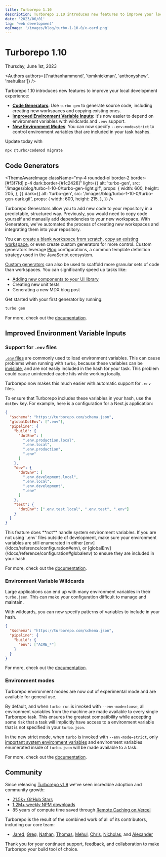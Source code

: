 ```yaml
---
title: Turborepo 1.10
description: Turborepo 1.10 introduces new features to improve your local development experience.
date: '2023/06/01'
tag: 'web development'
ogImage: '/images/blog/turbo-1-10-0/x-card.png'
---
```


<h1 className="text-center">Turborepo 1.10</h1>


<Date>Thursday, June 1st, 2023</Date>

<Authors
  authors={['nathanhammond', 'tomknickman', 'anthonyshew', 'mehulkar']}
/>

Turborepo 1.10 introduces new features to improve your local development experience:

- [**Code Generators**](#code-generators): Use `turbo gen` to generate source code, including creating new workspaces and copying existing ones.
- [**Improved Environment Variable Inputs**](#improved-environment-variable-inputs): It's now easier to depend on environment variables with wildcards and `.env` support.
- [**New Environment Modes**](#environment-modes): You can now specify `--env-mode=strict` to control environment variables that are included in your task hashes.

Update today with

```bash title="Terminal"
npx @turbo/codemod migrate
```

## Code Generators

<ThemeAwareImage
  className="my-4 rounded-xl border-2 border-[#f3f7fd] p-4 dark:border-[#1c2428]"
  light={{
    alt: 'turbo-gen',
    src: '/images/blog/turbo-1-10-0/turbo-gen-light.gif',
    props: {
      width: 600,
      height: 205,
    },
  }}
  dark={{
    alt: 'turbo-gen',
    src: '/images/blog/turbo-1-10-0/turbo-gen-dark.gif',
    props: {
      width: 600,
      height: 215,
    },
  }}
/>

Turborepo Generators allow you to add new code to your repository in a predictable, structured way.
Previously, you would need to copy code yourself and manually add dependencies to your new workspace. With Generators,
we've automated the process of creating new workspaces and integrating them into your repository.

You can [create a blank workspace from scratch](/docs/guides/generating-code#add-an-empty-workspace), [copy an existing workspace](/docs/guides/generating-code#copy-an-existing-workspace), or even create custom generators
for more control. Custom generators leverage [Plop](https://plopjs.com/) configurations, a common template definition strategy used in the JavaScript ecosystem.

[Custom generators](/docs/guides/generating-code#custom-generators) can also be used to scaffold more granular sets of code than workspaces. You can significantly speed up tasks like:

- [Adding new components to your UI library](https://github.com/vercel/turbo/blob/main/examples/basic/packages/ui/turbo/generators/config.ts)
- Creating new unit tests
- Generating a new MDX blog post

Get started with your first generator by running:

```bash title="Terminal"
turbo gen
```

For more, check out the [documentation](/docs/guides/generating-code).

## Improved Environment Variable Inputs

### Support for `.env` files

[`.env` files](https://www.dotenv.org/docs/) are commonly used to load environment variables. This can cause problems when running with `turbo`, because these variables can be [invisible](/docs/crafting-your-repository/using-environment-variables#avoid-creating-or-mutating-environment-variables-at-runtime), and are not easily
included in the hash for your task. This problem could cause unintended cache hits while working locally.

Turborepo now makes this much easier with automatic support for `.env` files.

To ensure that Turborepo includes these variables in your hash, use the `dotEnv` key. For example, here is a configuration for a Next.js application:

```json title="./turbo.json"
{
  "$schema": "https://turborepo.com/schema.json",
  "globalDotEnv": [".env"],
  "pipeline": {
    "build": {
      "dotEnv": [
        ".env.production.local",
        ".env.local",
        ".env.production",
        ".env"
      ]
    },
    "dev": {
      "dotEnv": [
        ".env.development.local",
        ".env.local",
        ".env.development",
        ".env"
      ]
    },
    "test": {
      "dotEnv": [".env.test.local", ".env.test", ".env"]
    }
  }
}
```

<Callout>
  This feature does **not** handle system environment variables. If you are not
  using `.env` files outside of development, make sure your environment
  variables are still enumerated in either
  [env](/docs/reference/configuration#env), or
  [globalEnv](/docs/reference/configuration#globalenv) to ensure they are
  included in your hash.
</Callout>

For more, check out the [documentation](/docs/reference/configuration#dotenv).

### Environment Variable Wildcards

Large applications can end up with many environment variables in their `turbo.json`. This can make your configuration difficult to manage and maintain.

With wildcards, you can now specify patterns of variables to include in your hash.

```json title="./turbo.json"
{
  "$schema": "https://turborepo.com/schema.json",
  "pipeline": {
    "build": {
      "env": ["ACME_*"]
    }
  }
}
```

For more, check out the [documentation](/docs/crafting-your-repository/using-environment-variables#wildcards).

### Environment modes

Turborepo environment modes are now out of experimental mode and are available for general use.

By default, and when `turbo run` is invoked with `--env-mode=loose`, all environment variables from the machine are made available to every single Turborepo task.
This ensures the greatest compatibility while accepting some risk that a task will implicitly have access to a environment variable that is not specified in your `turbo.json`.

In the new strict mode, when `turbo` is invoked with `--env-mode=strict`, only [important system environment variables](/docs/reference/system-environment-variables) and environment variables enumerated inside of `turbo.json` will be made available to a task.

For more, check out the [documentation](/docs/crafting-your-repository/using-environment-variables#environment-modes).

## Community

Since releasing [Turborepo v1.9](/blog/turbo-1-9-0) we've seen incredible adoption and community growth:

- [21.5k+ GitHub Stars](https://github.com/vercel/turbo)
- [1.2M+ weekly NPM downloads](https://www.npmjs.com/package/turbo)
- 85 years of compute time saved through [Remote Caching on Vercel](https://vercel.com/docs/concepts/monorepos/remote-caching)

Turborepo is the result of the combined work of all of its contributors, including our core team:

- [Jared](https://github.com/jaredpalmer), [Greg](https://github.com/gsoltis), [Nathan](https://github.com/nathanhammond), [Thomas](https://github.com/tknickman), [Mehul](https://github.com/mehulkar), [Chris](https://github.com/chris-olszewski), [Nicholas](https://github.com/NicholasLYang), and [Alexander](https://github.com/arlyon)

Thank you for your continued support, feedback, and collaboration to make Turborepo your build tool of choice.
